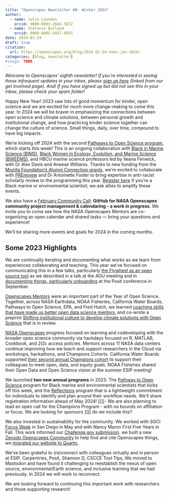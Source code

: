 ```yaml
---
title: "Openscapes Newsletter #8: Winter 2024"
author:
  - name: Julie Lowndes
    orcid: 0000-0003-1682-3872
  - name: Stefanie Butland
    orcid: 0000-0002-5427-8951  
date: 2024-01-24
draft: true
citation: 
  url: https://openscapes.org/blog/2024-01-24-news-jan-2024/
categories: [blog, newsletter]
#image: TODO
---
```


*Welcome to Openscapes’ eighth newsletter! If you’re interested in seeing these infrequent updates in your inbox, please [sign up here](https://docs.google.com/forms/d/e/1FAIpQLSdgVXRp3V-w94GPWkR31RUfyBl37EphdQSlCOcnyeNlf8OLWw/viewform) (linked from our get involved page). And! If you have signed up but did not see this in your inbox, please check your spam folder!*

Happy New Year! 2023 saw lots of good momentum for kinder, open science and we are excited for much more change-making to come this year. In 2024 we will be braver in emphasizing the connections between open science and climate solutions, between personal growth and institutional change, and how practicing kinder science together can change the culture of science. Small things, daily, over time, compound to have big impacts.

We're kicking off 2024 with the second [Pathways to Open Science program](https://openscapes.github.io/pathways-to-open-science/), which starts this week! This is an ongoing collaboration with [Black in Marine Science (BIMS)](https://www.blackinmarinescience.org/), [Black Women in Ecology, Evolution, and Marine Science (BWEEMS)](https://www.bweems.org/), and HBCU marine science professors led by Ileana Fenwick, with Dr Alex Davis and Aneese Williams. Thanks to new funding from the [Mozilla Foundation's Alumni Connection grants](https://foundation.mozilla.org/en/blog/mozilla-announces-first-ever-alumni-connection-grant-finalists/), we're excited to collaborate with [PREreview](https://prereview.org/) and Dr Antoinette Foster to bring expertise in anti-racist scholarly review to the programming this year. [Register here]() if you're a Black marine or environmental scientist; we ask allies to amplify these events. 

We also have a [February Community Call](TODO LINK): **GitHub for NASA Openscapes community project management & calendaring - a work in progress**. We invite you to come see how the NASA Openscapes Mentors are co-organizing an open calendar and shared tasks — bring your questions and experience!

We'll be sharing more events and goals for 2024 in the coming months.


## Some 2023 Highlights

We are continually iterating and documenting what works as we learn from experiences collaborating and teaching. This year we've focused on communicating this in a few talks, particularly [the Flywheel as an open source tool](https://openscapes.org/blog/2024-01-18-agu-talk-2023/) as we described in a talk at the AGU meeting and in [documenting things, particularly onboarding](https://openscapes.org/blog/2023-09-27-documenting-things-posit-conf/) at the Posit conference in September.

[Openscapes Mentors](https://openscapes.org/team) were an important part of the Year of Open Science. Together, across NASA Earthdata, NOAA Fisheries, California Water Boards, Pathways to Open Science, EPA, and Fred Hutch, we learned [coaching skills that have made us better open data science mentors](https://openscapes.org/blog/2023-05-17-mentor-coach/), and co-wrote a preprint [ Shifting institutional culture to develop climate solutions with Open Science](https://eartharxiv.org/repository/view/5948/) that is in review.

[NASA Openscapes](https://nasa-openscapes.github.io) progress focused on learning and codeveloping with the broader open science community via hackdays focused on R, MATLAB, Cookbook, and 2i2c access policies. Mentors across 11 NASA data centers continue improving how we teach and support researchers in the Cloud via workshops, hackathons, and Champions Cohorts. California Water Boards supported [their second annual Champions cohort](https://openscapes.org/blog/2023-12-13-waterboards/) to support their colleagues to meet open, data, and equity goals. NOAA Fisheries shared their Open Data and Open Science vision at the summer ESIP meeting! 

We launched **two new annual programs** in 2023: The [Pathway to Open Science](https://openscapes.org/blog/2023-04-26-pathways-report/) program for Black marine and environmental scientists that kicks off this week, and the [Reflections](https://openscapes.org/blog/2023-09-06-reflections-2023/) program that is a lightweight commitment for individuals to identify and plan around their workflow needs. We'll share registration information ahead of May 2024!
[[[[- We are also planning to lead an open call for the Champions Program - with no bounds on affiliation or focus. We are looking for sponsors ]]]] do we include this?
  
We also invested in sustainability for the community. We worked with SGCI [Focus Week]() in San Diego in May and with Nancy Maron First Five Years in Fall. This work informed our [Challenge.gov submission](LINK TO GOOGLE DOC).  we built a new [Zenodo Openscapes Community](https://openscapes.org/blog/2023-05-31-zenodo-community/) to help find and cite Openscapes things, we [migrated our website to Quarto](TODO LINK TO BLOG), 

We've been grateful to (re)connect with colleagues virtually and in person at ESIP, Carpentries, Posit, Shannon D, CSCCE Tool Tips, We moved to Mastodon and have found it challenging to reestablish the nexus of open source, environmental/Earth science, and inclusive learning that we had previously. In 2024 we will work to reconnect.

We are looking forward to continuing this important work with researchers and those supporting research! 



